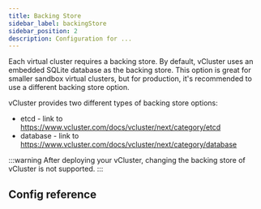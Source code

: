 ```yaml
---
title: Backing Store
sidebar_label: backingStore
sidebar_position: 2
description: Configuration for ...
---
```





Each virtual cluster requires a backing store. By default, vCluster uses an embedded SQLite database as the backing store. This option is great for smaller sandbox virtual clusters, but for production, it's recommended to use a different backing store option.

vCluster provides two different types of backing store options:

* etcd - link to https://www.vcluster.com/docs/vcluster/next/category/etcd
* database - link to https://www.vcluster.com/docs/vcluster/next/category/database

:::warning
After deploying your vCluster, changing the backing store of vCluster is not supported.
:::

## Config reference

<BackingStore/>
